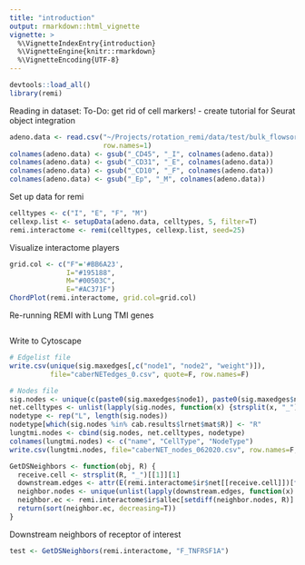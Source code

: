 ```yaml
---
title: "introduction"
output: rmarkdown::html_vignette
vignette: >
  %\VignetteIndexEntry{introduction}
  %\VignetteEngine{knitr::rmarkdown}
  %\VignetteEncoding{UTF-8}
---
```


```r
devtools::load_all()
library(remi)
```

Reading in dataset: 
To-Do: get rid of cell markers! 
- create tutorial for Seurat object integration
```r
adeno.data <- read.csv("~/Projects/rotation_remi/data/test/bulk_flowsort/U01Adeno_logged.csv",
                       row.names=1)
colnames(adeno.data) <- gsub("_CD45", "_I", colnames(adeno.data))
colnames(adeno.data) <- gsub("_CD31", "_E", colnames(adeno.data))
colnames(adeno.data) <- gsub("_CD10", "_F", colnames(adeno.data))
colnames(adeno.data) <- gsub("_Ep", "_M", colnames(adeno.data))
```

Set up data for remi
```r
celltypes <- c("I", "E", "F", "M")
cellexp.list <- setupData(adeno.data, celltypes, 5, filter=T)
remi.interactome <- remi(celltypes, cellexp.list, seed=25)
```

Visualize interactome players 
```r
grid.col <- c("F"='#BB6A23', 
              I="#195188", 
              M="#00503C", 
              E="#AC371F")
ChordPlot(remi.interactome, grid.col=grid.col)
```

Re-running REMI with Lung TMI genes
```r

```

Write to Cytoscape
```r
# Edgelist file
write.csv(unique(sig.maxedges[,c("node1", "node2", "weight")]),
          file="caberNETedges_0.csv", quote=F, row.names=F)

# Nodes file
sig.nodes <- unique(c(paste0(sig.maxedges$node1), paste0(sig.maxedges$node2)))
net.celltypes <- unlist(lapply(sig.nodes, function(x) {strsplit(x, "_")[[1]][1]}))
nodetype <- rep("L", length(sig.nodes))
nodetype[which(sig.nodes %in% cab.results$lrnet$mat$R)] <- "R"
lungtmi.nodes <- cbind(sig.nodes, net.celltypes, nodetype)
colnames(lungtmi.nodes) <- c("name", "CellType", "NodeType")
write.csv(lungtmi.nodes, file="caberNET_nodes_062020.csv", row.names=F, quote=F)
```

```r
GetDSNeighbors <- function(obj, R) {
  receive.cell <- strsplit(R, "_")[[1]][1]
  downstream.edges <- attr(E(remi.interactome$ir$net[[receive.cell]])[from(R)], "vnames")
  neighbor.nodes <- unique(unlist(lapply(downstream.edges, function(x) {strsplit(x, "\\|")})))
  neighbor.ec <- remi.interactome$ir$allec[setdiff(neighbor.nodes, R)]
  return(sort(neighbor.ec, decreasing=T))
}
```

Downstream neighbors of receptor of interest
```r
test <- GetDSNeighbors(remi.interactome, "F_TNFRSF1A")
```











